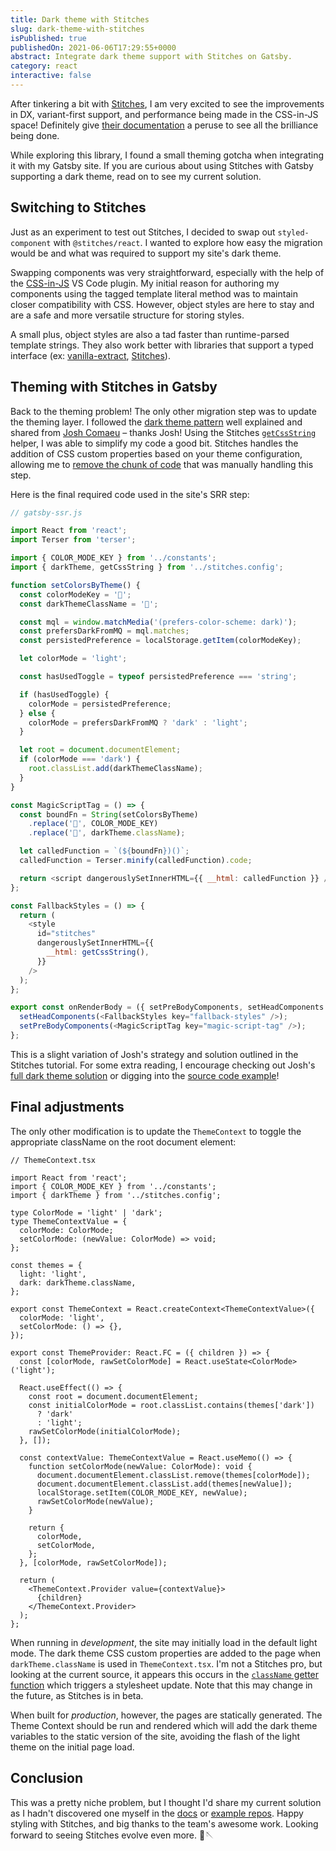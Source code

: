 ```yaml
---
title: Dark theme with Stitches
slug: dark-theme-with-stitches
isPublished: true
publishedOn: 2021-06-06T17:29:55+0000
abstract: Integrate dark theme support with Stitches on Gatsby.
category: react
interactive: false
---
```


After tinkering a bit with [Stitches], I am very excited to see the improvements in DX, variant-first support, and performance being made in the CSS-in-JS space! Definitely give [their documentation](https://stitches.dev/docs/introduction) a peruse to see all the brilliance being done.

While exploring this library, I found a small theming gotcha when integrating it with my Gatsby site. If you are curious about using Stitches with Gatsby supporting a dark theme, read on to see my current solution.

## Switching to Stitches

Just as an experiment to test out Stitches, I decided to swap out `styled-component` with `@stitches/react`. I wanted to explore how easy the migration would be and what was required to support my site's dark theme.

Swapping components was very straightforward, especially with the help of the [CSS-in-JS](https://marketplace.visualstudio.com/items?itemName=paulmolluzzo.convert-css-in-js) VS Code plugin. My initial reason for authoring my components using the tagged template literal method was to maintain closer compatibility with CSS. However, object styles are here to stay and are a safe and more versatile structure for storing styles.

A small plus, object styles are also a tad faster than runtime-parsed template strings. They also work better with libraries that support a typed interface (ex: [vanilla-extract], [Stitches]).

## Theming with Stitches in Gatsby

Back to the theming problem! The only other migration step was to update the theming layer. I followed the [dark theme pattern](https://www.joshwcomeau.com/react/dark-mode/) well explained and shared from [Josh Comaeu](https://www.joshwcomeau.com/) – thanks Josh! Using the Stitches [`getCssString`](https://stitches.dev/docs/api#getcssstring) helper, I was able to simplify my code a good bit. Stitches handles the addition of CSS custom properties based on your theme configuration, allowing me to [remove the chunk of code](https://github.com/samrose3/samrose.me/pull/3/commits/bf67678b74e3da25e46882795faa7f2fc01f16de#diff-b26a79685dd67a0833a9124b52b8e4ef4cf037512f54415906aa367e75420193L73) that was manually handling this step.

Here is the final required code used in the site's SRR step:

```js
// gatsby-ssr.js

import React from 'react';
import Terser from 'terser';

import { COLOR_MODE_KEY } from '../constants';
import { darkTheme, getCssString } from '../stitches.config';

function setColorsByTheme() {
  const colorModeKey = '🔑';
  const darkThemeClassName = '🌙';

  const mql = window.matchMedia('(prefers-color-scheme: dark)');
  const prefersDarkFromMQ = mql.matches;
  const persistedPreference = localStorage.getItem(colorModeKey);

  let colorMode = 'light';

  const hasUsedToggle = typeof persistedPreference === 'string';

  if (hasUsedToggle) {
    colorMode = persistedPreference;
  } else {
    colorMode = prefersDarkFromMQ ? 'dark' : 'light';
  }

  let root = document.documentElement;
  if (colorMode === 'dark') {
    root.classList.add(darkThemeClassName);
  }
}

const MagicScriptTag = () => {
  const boundFn = String(setColorsByTheme)
    .replace('🔑', COLOR_MODE_KEY)
    .replace('🌙', darkTheme.className);

  let calledFunction = `(${boundFn})()`;
  calledFunction = Terser.minify(calledFunction).code;

  return <script dangerouslySetInnerHTML={{ __html: calledFunction }} />;
};

const FallbackStyles = () => {
  return (
    <style
      id="stitches"
      dangerouslySetInnerHTML={{
        __html: getCssString(),
      }}
    />
  );
};

export const onRenderBody = ({ setPreBodyComponents, setHeadComponents }) => {
  setHeadComponents(<FallbackStyles key="fallback-styles" />);
  setPreBodyComponents(<MagicScriptTag key="magic-script-tag" />);
};
```

This is a slight variation of Josh's strategy and solution outlined in the Stitches tutorial. For some extra reading, I encourage checking out Josh's [full dark theme solution](https://www.joshwcomeau.com/react/dark-mode/) or digging into the [source code example](https://github.com/joshwcomeau/dark-mode-minimal)!

## Final adjustments

The only other modification is to update the `ThemeContext` to toggle the appropriate className on the root document element:

```tsx
// ThemeContext.tsx

import React from 'react';
import { COLOR_MODE_KEY } from '../constants';
import { darkTheme } from '../stitches.config';

type ColorMode = 'light' | 'dark';
type ThemeContextValue = {
  colorMode: ColorMode;
  setColorMode: (newValue: ColorMode) => void;
};

const themes = {
  light: 'light',
  dark: darkTheme.className,
};

export const ThemeContext = React.createContext<ThemeContextValue>({
  colorMode: 'light',
  setColorMode: () => {},
});

export const ThemeProvider: React.FC = ({ children }) => {
  const [colorMode, rawSetColorMode] = React.useState<ColorMode>('light');

  React.useEffect(() => {
    const root = document.documentElement;
    const initialColorMode = root.classList.contains(themes['dark'])
      ? 'dark'
      : 'light';
    rawSetColorMode(initialColorMode);
  }, []);

  const contextValue: ThemeContextValue = React.useMemo(() => {
    function setColorMode(newValue: ColorMode): void {
      document.documentElement.classList.remove(themes[colorMode]);
      document.documentElement.classList.add(themes[newValue]);
      localStorage.setItem(COLOR_MODE_KEY, newValue);
      rawSetColorMode(newValue);
    }

    return {
      colorMode,
      setColorMode,
    };
  }, [colorMode, rawSetColorMode]);

  return (
    <ThemeContext.Provider value={contextValue}>
      {children}
    </ThemeContext.Provider>
  );
};
```

When running in _development_, the site may initially load in the default light mode. The dark theme CSS custom properties are added to the page when `darkTheme.className` is used in `ThemeContext.tsx`. I'm not a Stitches pro, but looking at the current source, it appears this occurs in the [`className` getter function](https://github.com/modulz/stitches/blob/main/packages/core/src/index.js#L126) which triggers a stylesheet update. Note that this may change in the future, as Stitches is in beta.

When built for _production_, however, the pages are statically generated. The Theme Context should be run and rendered which will add the dark theme variables to the static version of the site, avoiding the flash of the light theme on the initial page load.

## Conclusion

This was a pretty niche problem, but I thought I'd share my current solution as I hadn't discovered one myself in the [docs](https://stitches.dev/blog/using-gatsby-with-stitches) or [example repos](https://github.com/peduarte/gatsby-with-stitches-demo/issues/1). Happy styling with Stitches, and big thanks to the team's awesome work. Looking forward to seeing Stitches evolve even more. 🧶🪡

[stitches]: https://stitches.dev
[vanilla-extract]: http://vanilla-extract.style
